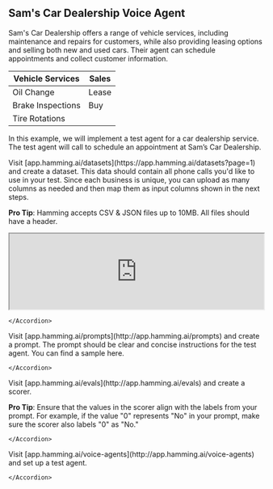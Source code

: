 ## Sam's Car Dealership Voice Agent

Sam's Car Dealership offers a range of vehicle services, including maintenance and repairs for customers, while also providing leasing options and selling both new and used cars. Their agent can schedule appointments and collect customer information.

| Vehicle Services  | Sales     | 
|------------|------------------|
| Oil Change | Lease            |
| Brake Inspections | Buy       |
| Tire Rotations |              | 


In this example, we will implement a test agent for a car dealership service. The test agent will call to schedule an appointment at Sam’s Car Dealership.


<Steps>
  <Step title="1. Step">
    <Accordion title = "Create A Dataset">
    Visit [app.hamming.ai/datasets](https://app.hamming.ai/datasets?page=1) and create a dataset. This data should contain all phone calls you'd like to use in your test. Since each business is unique, you can upload as many columns as needed and then map them as input columns shown in the next steps.

<Tip>

**Pro Tip**: Hamming accepts CSV & JSON files up to 10MB. All files should have a header.


</Tip>

<iframe src="https://drive.google.com/file/d/1NgsQL6KXKV3_Dh0f2JbtdW8_9iMSNCuA/preview" width="100%" height="auto" allowfullscreen></iframe>


    </Accordion>
  </Step>


 <Step title="2. Step" >
    <Accordion title = "Create A Prompt">
    Visit [app.hamming.ai/prompts](http://app.hamming.ai/prompts) and create a prompt. 
    The prompt should be clear and concise instructions for the test agent. You can find a sample here. 
     

    </Accordion>
  </Step>

<Step title="3. Step">
    <Accordion title = "Create A Scorer">
    Visit [app.hamming.ai/evals](http://app.hamming.ai/evals) and create a scorer. 

<Tip>

**Pro Tip**: Ensure that the values in the scorer align with the labels from your prompt. For example, if the value "0" represents "No" in your prompt, make sure the scorer also labels "0" as "No."

</Tip>

    </Accordion>
  </Step>

<Step title="4. Step">
    <Accordion title = "Create A Voice Agent">
    Visit [app.hamming.ai/voice-agents](http://app.hamming.ai/voice-agents) and set up a test agent.


    </Accordion>

  </Step>




</Steps>







